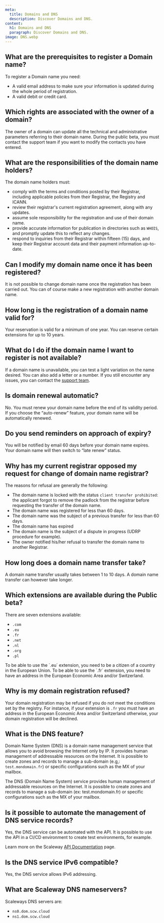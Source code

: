 ```yaml
---
meta:
  title: Domains and DNS
  description: Discover Domains and DNS.
content:
  h1: Domains and DNS
  paragraph: Discover Domains and DNS.
image: DNS.webp
---
```


## What are the prerequisites to register a Domain name?

To register a Domain name you need:
- A valid email address to make sure your information is updated during the whole period of registration.
- A valid debit or credit card.

## Which rights are associated with the owner of a domain?

The owner of a domain can update all the technical and administrative parameters referring to their domain name. During the public beta, you must contact the support team if you want to modify the contacts you have entered. 

## What are the responsibilities of the domain name holders?

The domain name holders must: 

- comply with the terms and conditions posted by their Registrar, including applicable policies from their Registrar, the Registry and ICANN.
- review their registrar's current registration agreement, along with any updates.
- assume sole responsibility for the registration and use of their domain name.
- provide accurate information for publication in directories such as ```WHOIS```, and promptly update this to reflect any changes.
- respond to inquiries from their Registrar within fifteen (15) days, and keep their Registrar account data and their payment information up-to-date. 

## Can I modify my domain name once it has been registered?

It is not possible to change domain name once the registration has been carried out. You can of course make a new registration with another domain name. 

## How long is the registration of a domain name valid for?

Your reservation is valid for a minimum of one year. You can reserve certain extensions for up to 10 years.  

## What  do I do if the domain name I want to register is not available?

If a domain name is unavailable, you can test a light variation on the name desired. You can also add a letter or a number. If you still encounter any issues, you can contact the [support team](https://console.scaleway.com/support/tickets).

## Is domain renewal automatic?

No. You must renew your domain name before the end of its validity period.
If you choose the “auto-renew” feature, your domain name will be automatically renewed. 

## Do you send reminders on approach of expiry?

You will be notified by email 60 days before your domain name expires. Your domain name will then switch to “late renew” status. 

## Why has my current registrar opposed my request for change of domain name registrar?

The reasons for refusal are generally the following:
- The domain name is locked with the status ```client transfer prohibited```: the applicant forgot to remove the padlock from the registrar before requesting the transfer of the domain name.
- The domain name was registered for less than 60 days.
- The domain name was the subject of a previous transfer for less than 60 days.
- The domain name has expired
- The domain name is the subject of a dispute in progress (UDRP procedure for example).
- The owner notified his/her refusal to transfer the domain name to another Registrar.


## How long does a domain name transfer take?

A domain name transfer usually takes between 1 to 10 days. A domain name transfer can however take longer.


## Which extensions are available during the Public beta? 

There are seven extensions available:
- `.com` 
- `.eu`
- `.fr`
- `.net` 
- `.nl`
- `.org`
- `.pl` 

<Message type="note">
  To be able to use the `.eu` extension, you need to be a citizen of a country in the European Union. 
  To be able to use the `.fr` extension, you need to have an address in the European Economic Area and/or Switzerland.
</Message>


## Why is my domain registration refused? 
Your domain registration may be refused if you do not meet the conditions set by the registry. 
For instance, if your extension is `.fr` you must have an address in the European Economic Area and/or Switzerland otherwise, your domain registration will be declined.



## What is the DNS feature?

Domain Name System (DNS) is a domain name management service that allows you to avoid browsing the Internet only by IP. It provides human management of addressable resources on the Internet. It is possible to create zones and records to manage a sub-domain (e.g,: `test.mondomain.fr`) or specific configurations such as the MX of your mailbox.

The DNS (Domain Name System) service provides human management of addressable resources on the Internet.
It is possible to create zones and records to manage a sub-domain (ex: test.mondomain.fr) or specific configurations such as the MX of your mailbox.

## Is it possible to automate the management of DNS service records?

Yes, the DNS service can be automated with the API. It is possible to use the API in a CI/CD environment to create test environments, for example.

Learn more on the Scaleway [API Documentation](https://developers.scaleway.com/en/products/domain/dns/api/) page.

## Is the DNS service IPv6 compatible?

Yes, the DNS service allows IPv6 addressing.

## What are Scaleway DNS nameservers?

Scaleways DNS servers are:
- `ns0.dom.scw.cloud`
- `ns1.dom.scw.cloud`